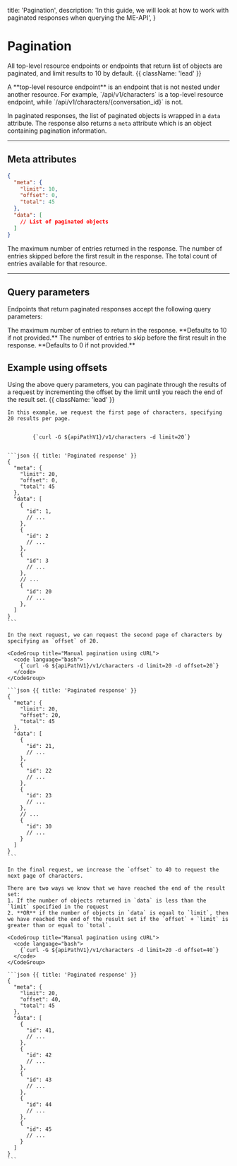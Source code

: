 
  title: 'Pagination',
  description:
    'In this guide, we will look at how to work with paginated responses when querying the ME-API',
}

# Pagination

All top-level resource endpoints or endpoints that return list of objects are paginated, and limit results to 10 by default. {{ className: 'lead' }}

<Note>
  A **top-level resource endpoint** is an endpoint that is not nested under
  another resource. For example, `/api/v1/characters` is a top-level resource
  endpoint, while `/api/v1/characters/{conversation_id}` is not.
</Note>

In paginated responses, the list of paginated objects is wrapped in a `data` attribute. The response also returns a `meta` attribute which is an object containing pagination information.

---

## Meta attributes

```json {{ title: 'Example meta' }}
{
  "meta": {
    "limit": 10,
    "offset": 0,
    "total": 45
  },
  "data": [
    // List of paginated objects
  ]
}
```

<Properties>
  <Property name="limit" type="number">
    The maximum number of entries returned in the response.
  </Property>
  <Property name="offset" type="string">
    The number of entries skipped before the first result in the response.
  </Property>
  <Property name="total" type="object">
    The total count of entries available for that resource.
  </Property>
</Properties>

---

## Query parameters

Endpoints that return paginated responses accept the following query parameters:

<Properties>
  <Property name="limit" type="number">
    The maximum number of entries to return in the response. **Defaults to 10 if
    not provided.**
  </Property>
  <Property name="offset" type="string">
    The number of entries to skip before the first result in the response.
    **Defaults to 0 if not provided.**
  </Property>
</Properties>

## Example using offsets

Using the above query parameters, you can paginate through the results of a request by incrementing the offset by the limit until you reach the end of the result set. {{ className: 'lead' }}

<Row>
  <Col>

    In this example, we request the first page of characters, specifying 20 results per page.

  </Col>
  <Col>
    <CodeGroup title="Manual pagination using cURL">
      <code language="bash">
        {`curl -G ${apiPathV1}/v1/characters -d limit=20`}
      </code>
    </CodeGroup>

    ```json {{ title: 'Paginated response' }}
    {
      "meta": {
        "limit": 20,
        "offset": 0,
        "total": 45
      },
      "data": [
        {
          "id": 1,
          // ...
        },
        {
          "id": 2
          // ...
        },
        {
          "id": 3
          // ...
        },
        // ...
        {
          "id": 20
          // ...
        },
      ]
    }
    ```

  </Col>

  <Col>

    In the next request, we can request the second page of characters by specifying an `offset` of 20.

  </Col>
  <Col>

    <CodeGroup title="Manual pagination using cURL">
      <code language="bash">
        {`curl -G ${apiPathV1}/v1/characters -d limit=20 -d offset=20`}
      </code>
    </CodeGroup>

    ```json {{ title: 'Paginated response' }}
    {
      "meta": {
        "limit": 20,
        "offset": 20,
        "total": 45
      },
      "data": [
        {
          "id": 21,
          // ...
        },
        {
          "id": 22
          // ...
        },
        {
          "id": 23
          // ...
        },
        // ...
        {
          "id": 30
          // ...
        }
      ]
    }
    ```

  </Col>

  <Col>

    In the final request, we increase the `offset` to 40 to request the next page of characters.

    There are two ways we know that we have reached the end of the result set:
    1. If the number of objects returned in `data` is less than the `limit` specified in the request
    2. **OR** if the number of objects in `data` is equal to `limit`, then we have reached the end of the result set if the `offset` + `limit` is greater than or equal to `total`.

  </Col>
  <Col>

    <CodeGroup title="Manual pagination using cURL">
      <code language="bash">
        {`curl -G ${apiPathV1}/v1/characters -d limit=20 -d offset=40`}
      </code>
    </CodeGroup>

    ```json {{ title: 'Paginated response' }}
    {
      "meta": {
        "limit": 20,
        "offset": 40,
        "total": 45
      },
      "data": [
        {
          "id": 41,
          // ...
        },
        {
          "id": 42
          // ...
        },
        {
          "id": 43
          // ...
        },
        {
          "id": 44
          // ...
        },
        {
          "id": 45
          // ...
        }
      ]
    }
    ```

  </Col>
</Row>
